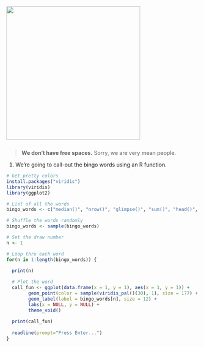 

![](../images/star-wars-bingo-image.jpg){width="350" align="center" style="margin: auto; margin-top: 10px; margin-bottom: 12px;"}

> __We don't have free spaces.__ Sorry, we are very mean people.

1. We're going to call-out the bingo words using an R function. 

```r
# Get pretty colors
install.packages("viridis")
library(viridis)
library(ggplot2)

# List of all the words
bingo_words <- c("median()", "nrow()", "glimpse()", "sum()", "head()", "tail()", "arrange()", "write_csv()", "geom_col()", "filter()", "ncol()", "sd()", "summarise()", "quantile()", "install.packages()", "geom_point()", "unique()", "select()", "mean()", "min()", "left_join()", "read_csv()", "nth()", "ggplot()", "library()", "n()")

# Shuffle the words randomly
bingo_words <- sample(bingo_words)

# Set the draw number
n <- 1

# Loop thru each word
for(n in 1:length(bingo_words)) {

  print(n)
  
  # Plot the word
  call_fun <- ggplot(data.frame(x = 1, y = 1), aes(x = 1, y = 1)) + 
        geom_point(color = sample(viridis_pal()(30), 1), size = 177) + 
        geom_label(label = bingo_words[n], size = 12) +
        labs(x = NULL, y = NULL) +
        theme_void()
  
  print(call_fun)
  
  readline(prompt="Press Enter...")
}
```

